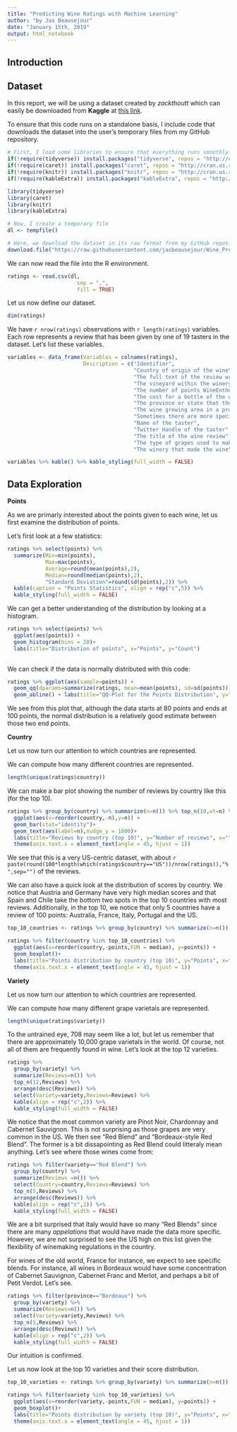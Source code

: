 ```yaml
---
title: "Predicting Wine Ratings with Machine Learning"
author: "by Jas Beausejour"
date: "January 15th, 2019"
output: html_notebook
---
```


## Introduction

## Dataset

In this report, we will be using a dataset created by *zackthoutt* which can easily be downloaded from **Kaggle** at [this link]("https://www.kaggle.com/zynicide/wine-reviews"). 

To ensure that this code runs on a standalone basis, I include code that downloads the dataset into the user's temporary files from my GitHub repository.


```r
# First, I load some libraries to ensure that everything runs smoothly.
if(!require(tidyverse)) install.packages("tidyverse", repos = "http://cran.us.r-project.org")
if(!require(caret)) install.packages("caret", repos = "http://cran.us.r-project.org")
if(!require(knitr)) install.packages("knitr", repos = "http://cran.us.r-project.org")
if(!require(kableExtra)) install.packages("kableExtra", repos = "http://cran.us.r-project.org")

library(tidyverse)
library(caret)
library(knitr)
library(kableExtra)

# Now, I create a temporary file
dl <- tempfile()

# Here, we download the dataset in its raw format from my GitHub repository
download.file("https://raw.githubusercontent.com/jasbeausejour/Wine_Project/master/Data/winemag-data-130k-v2.csv",dl)
```

We can now read the file into the R environment.

```r
ratings <- read.csv(dl,
                      sep = ",",
                      fill = TRUE)
```

Let us now define our dataset.

```r
dim(ratings)
```

We have `r nrow(ratings)` observations with `r length(ratings)` variables. Each row represents a review that has been given by one of 19 tasters in the dataset.  Let's list these variables.

```r
variables <- data_frame(Variables = colnames(ratings),
                        Description = c("Identifier",
                                        "Country of origin of the wine",
                                        "The full text of the review written by the taster",
                                        "The vineyard within the winery where the grapes that made the wine are from",
                                        "The number of points WineEnthusiast rated the wine on a scale of 1-100 (though they say they only post reviews for wines that score >=80)",
                                        "The cost for a bottle of the wine",
                                        "The province or state that the wine is from",
                                        "The wine growing area in a province or state (ie Napa)",
                                        "Sometimes there are more specific regions specified within a wine growing area (ie Rutherford inside the Napa Valley), but this value can sometimes be blank",
                                        "Name of the taster",
                                        "Twitter Handle of the taster",
                                        "The title of the wine review",
                                        "The type of grapes used to make the wine (ie Pinot Noir)",
                                        "The winery that made the wine"))

variables %>% kable() %>% kable_styling(full_width = FALSE)
```




## Data Exploration

**Points**

As we are primarly interested about the points given to each wine, let us first examine the distribution of points.

Let's first look at a few statistics:
```r

ratings %>% select(points) %>% 
  summarize(Min=min(points),
            Max=max(points),
            Average=round(mean(points),2),
            Median=round(median(points),2),
            "Standard Deviation"=round(sd(points),2)) %>% 
  kable(caption = "Points Statistics", align = rep("c",5)) %>% 
  kable_styling(full_width = FALSE)

```
We can get a better understanding of the distribution by looking at a histogram.

```r
ratings %>% select(points) %>% 
  ggplot(aes(points)) +
  geom_histogram(bins = 20)+
  labs(title="Distribution of points", x="Points", y="Count")
  
```

We can check if the data is normally distributed with this code:

```r
ratings %>% ggplot(aes(sample=points)) + 
  geom_qq(dparams=summarize(ratings, mean=mean(points), sd=sd(points))) +
  geom_abline() + labs(title="QQ-Plot for the Points Distribution", y="Actual", x="Theoretical")
```

We see from this plot that, although the data starts at 80 points and ends at 100 points, the normal distribution is a relatively good estimate between those two end points.

**Country**

Let us now turn our attention to which countries are represented. 

We can compute how many different countries are represented.
```r
length(unique(ratings$country))
```


We can make a bar plot showing the number of reviews by country like this (for the top 10).

```r
ratings %>% group_by(country) %>% summarize(n=n()) %>% top_n(10,wt=n) %>% 
  ggplot(aes(x=reorder(country,-n),y=n)) +
  geom_bar(stat="identity")+
  geom_text(aes(label=n),nudge_y = 1800)+
  labs(title="Reviews by country (top 10)", y="Number of reviews", x="")+
  theme(axis.text.x = element_text(angle = 45, hjust = 1))
```
We see that this is a very US-centric dataset, with about `r paste(round(100*length(which(ratings$country=="US"))/nrow(ratings)),"%",sep="")` of the reviews.

We can also have a quick look at the distribution of scores by country. We notice that Austria and Germany have very high median scores and that Spain and Chile take the bottom two spots in the top 10 countries with most reviews. Additionally, in the top 10, we notice that only 5 countries have a review of 100 points: Australia, France, Italy, Portugal and the US.

```r
top_10_countries <- ratings %>% group_by(country) %>% summarize(n=n()) %>% top_n(10,wt=n) %>% .$country

ratings %>% filter(country %in% top_10_countries) %>% 
  ggplot(aes(x=reorder(country,-points,FUN = median), y=points)) +
  geom_boxplot()+
  labs(title="Points distribution by country (top 10)", y="Points", x="")+
  theme(axis.text.x = element_text(angle = 45, hjust = 1))
```

**Variety**

Let us now turn our attention to which countries are represented. 

We can compute how many different grape varietals are represented.
```r
length(unique(ratings$variety))
```

To the untrained eye, 708 may seem like a lot, but let us remember that there are approximately 10,000 grape varietals in the world. Of course, not all of them are frequently found in wine. Let's look at the top 12 varieties.

```r
ratings %>% 
  group_by(variety) %>% 
  summarize(Reviews=n()) %>% 
  top_n(12,Reviews) %>% 
  arrange(desc(Reviews)) %>%
  select(Variety=variety,Reviews=Reviews) %>% 
  kable(align = rep("c",2)) %>% 
  kable_styling(full_width = FALSE)
```

We notice that the most common variety are Pinot Noir, Chardonnay and Cabernet Sauvignon. This is not surprising as those grapes are very common in the US. We then see "Red Blend" and "Bordeaux-style Red Blend". The former is a bit dissapointing as Red Blend could litteraly mean anything. Let's see where those wines come from:

```r
ratings %>% filter(variety=="Red Blend") %>% 
  group_by(country) %>% 
  summarize(Reviews =n()) %>%
  select(Country=country,Reviews=Reviews) %>% 
  top_n(5,Reviews) %>% 
  arrange(desc(Reviews)) %>% 
  kable(align = rep("c",2)) %>% 
  kable_styling(full_width = FALSE)
```

We are a bit surprised that Italy would have so many "Red Blends" since there are many *appelations* that would have made the data more specific. However, we are not surprised to see the US high on this list given the flexibility of winemaking regulations in the country.

For wines of the old world, France for instance, we expect to see specific blends. For instance, all wines in Bordeaux would have some concentration of Cabernet Sauvignon, Cabernet Franc and Merlot, and perhaps a bit of Petit Verdot. Let's see.

```r
ratings %>% filter(province=="Bordeaux") %>% 
  group_by(variety) %>% 
  summarize(Reviews=n()) %>% 
  select(Variety=variety,Reviews) %>% 
  top_n(5,Reviews) %>% 
  arrange(desc(Reviews)) %>% 
  kable(align = rep("c",2)) %>% 
  kable_styling(full_width = FALSE)
```
Our intuition is confirmed.

Let us now look at the top 10 varieties and their score distribution.

```r
top_10_varieties <- ratings %>% group_by(variety) %>% summarize(n=n()) %>% top_n(10,wt=n) %>% .$variety

ratings %>% filter(variety %in% top_10_varieties) %>% 
  ggplot(aes(x=reorder(variety,-points,FUN = median), y=points)) +
  geom_boxplot()+
  labs(title="Points distribution by variety (top 10)", y="Points", x="")+
  theme(axis.text.x = element_text(angle = 45, hjust = 1))
```

